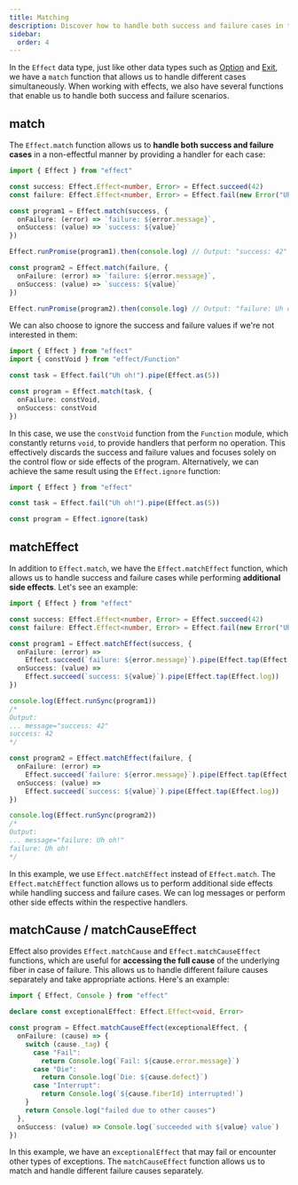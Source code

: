 ```yaml
---
title: Matching
description: Discover how to handle both success and failure cases in the Effect data type using functions like `match` and `matchEffect`. Learn techniques to perform side effects, ignore values, and access the full cause of failures. Effectively manage control flow and handle errors in your Effect programs.
sidebar:
  order: 4
---
```


In the `Effect` data type, just like other data types such as [Option](/other/data-types/option#matching) and [Exit](/other/data-types/exit#matching), we have a `match` function that allows us to handle different cases simultaneously. When working with effects, we also have several functions that enable us to handle both success and failure scenarios.

## match

The `Effect.match` function allows us to **handle both success and failure cases** in a non-effectful manner by providing a handler for each case:

```ts twoslash
import { Effect } from "effect"

const success: Effect.Effect<number, Error> = Effect.succeed(42)
const failure: Effect.Effect<number, Error> = Effect.fail(new Error("Uh oh!"))

const program1 = Effect.match(success, {
  onFailure: (error) => `failure: ${error.message}`,
  onSuccess: (value) => `success: ${value}`
})

Effect.runPromise(program1).then(console.log) // Output: "success: 42"

const program2 = Effect.match(failure, {
  onFailure: (error) => `failure: ${error.message}`,
  onSuccess: (value) => `success: ${value}`
})

Effect.runPromise(program2).then(console.log) // Output: "failure: Uh oh!"
```

We can also choose to ignore the success and failure values if we're not interested in them:

```ts twoslash
import { Effect } from "effect"
import { constVoid } from "effect/Function"

const task = Effect.fail("Uh oh!").pipe(Effect.as(5))

const program = Effect.match(task, {
  onFailure: constVoid,
  onSuccess: constVoid
})
```

In this case, we use the `constVoid` function from the `Function` module, which constantly returns `void`, to provide handlers that perform no operation. This effectively discards the success and failure values and focuses solely on the control flow or side effects of the program. Alternatively, we can achieve the same result using the `Effect.ignore` function:

```ts twoslash
import { Effect } from "effect"

const task = Effect.fail("Uh oh!").pipe(Effect.as(5))

const program = Effect.ignore(task)
```

## matchEffect

In addition to `Effect.match`, we have the `Effect.matchEffect` function, which allows us to handle success and failure cases while performing **additional side effects**. Let's see an example:

```ts twoslash
import { Effect } from "effect"

const success: Effect.Effect<number, Error> = Effect.succeed(42)
const failure: Effect.Effect<number, Error> = Effect.fail(new Error("Uh oh!"))

const program1 = Effect.matchEffect(success, {
  onFailure: (error) =>
    Effect.succeed(`failure: ${error.message}`).pipe(Effect.tap(Effect.log)),
  onSuccess: (value) =>
    Effect.succeed(`success: ${value}`).pipe(Effect.tap(Effect.log))
})

console.log(Effect.runSync(program1))
/*
Output:
... message="success: 42"
success: 42
*/

const program2 = Effect.matchEffect(failure, {
  onFailure: (error) =>
    Effect.succeed(`failure: ${error.message}`).pipe(Effect.tap(Effect.log)),
  onSuccess: (value) =>
    Effect.succeed(`success: ${value}`).pipe(Effect.tap(Effect.log))
})

console.log(Effect.runSync(program2))
/*
Output:
... message="failure: Uh oh!"
failure: Uh oh!
*/
```

In this example, we use `Effect.matchEffect` instead of `Effect.match`. The `Effect.matchEffect` function allows us to perform additional side effects while handling success and failure cases. We can log messages or perform other side effects within the respective handlers.

## matchCause / matchCauseEffect

Effect also provides `Effect.matchCause` and `Effect.matchCauseEffect` functions, which are useful for **accessing the full cause** of the underlying fiber in case of failure. This allows us to handle different failure causes separately and take appropriate actions. Here's an example:

```ts twoslash
import { Effect, Console } from "effect"

declare const exceptionalEffect: Effect.Effect<void, Error>

const program = Effect.matchCauseEffect(exceptionalEffect, {
  onFailure: (cause) => {
    switch (cause._tag) {
      case "Fail":
        return Console.log(`Fail: ${cause.error.message}`)
      case "Die":
        return Console.log(`Die: ${cause.defect}`)
      case "Interrupt":
        return Console.log(`${cause.fiberId} interrupted!`)
    }
    return Console.log("failed due to other causes")
  },
  onSuccess: (value) => Console.log(`succeeded with ${value} value`)
})
```

In this example, we have an `exceptionalEffect` that may fail or encounter other types of exceptions. The `matchCauseEffect` function allows us to match and handle different failure causes separately.
